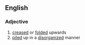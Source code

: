==English==

===Adjective===
{{en-adj|head=[[ruck]]ed [[up]]}}

# [[creased]] or [[fold]]ed upwards
# [[piled]] up in a [[disorganized]] manner
